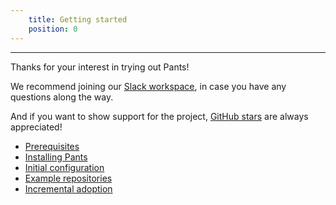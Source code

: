 ```yaml
---
    title: Getting started
    position: 0
---
```


---

Thanks for your interest in trying out Pants!

We recommend joining our [Slack workspace](../../getting-help/the-pants-community/index.mdx), in case you have any questions along the way.

And if you want to show support for the project, [GitHub stars](https://github.com/pantsbuild/pants) are always appreciated!

- [Prerequisites](./prerequisites.mdx)
- [Installing Pants](./installing-pants.mdx)
- [Initial configuration](./initial-configuration.mdx)
- [Example repositories](./example-projects-and-repositories.mdx)
- [Incremental adoption](./incremental-adoption.mdx)

